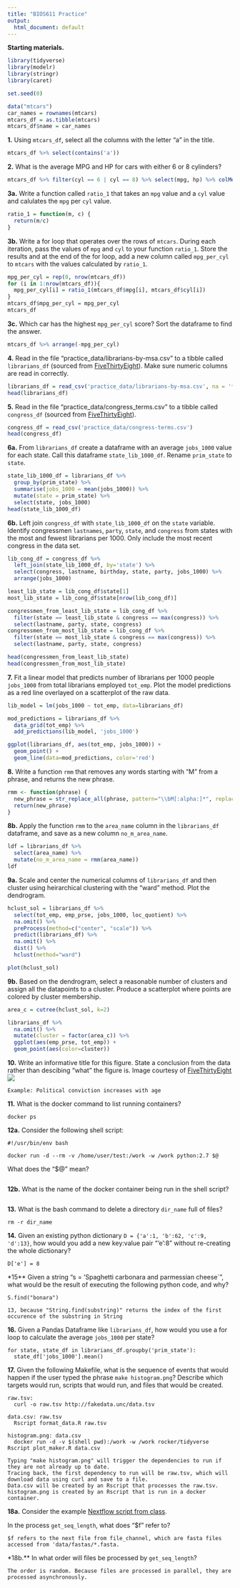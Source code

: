 ```yaml
---
title: "BIOS611 Practice"
output:
  html_document: default
---
```


**Starting materials.**
```r
library(tidyverse)
library(modelr)
library(stringr)
library(caret)

set.seed(0)

data("mtcars")
car_names = rownames(mtcars)
mtcars_df = as.tibble(mtcars)
mtcars_df$name = car_names
```

**1.** Using `mtcars_df`, select all the columns with the letter "a" in the title.

```r
mtcars_df %>% select(contains('a'))
```

**2.** What is the average MPG and HP for cars with either 6 or 8 cylinders? 

```r
mtcars_df %>% filter(cyl == 6 | cyl == 8) %>% select(mpg, hp) %>% colMeans()
```

**3a.** Write a function called `ratio_1` that takes an `mpg` value and a `cyl` value and calulates the `mpg` per `cyl` value.

```r
ratio_1 = function(m, c) {
  return(m/c)
}
```

**3b.** Write a for loop that operates over the rows of `mtcars`. During each iteration, pass the values of `mpg` and `cyl` to your function `ratio_1`. Store the results and at the end of the for loop, add a new column called `mpg_per_cyl` to `mtcars` with the values calculated by `ratio_1`. 

```r
mpg_per_cyl = rep(0, nrow(mtcars_df))
for (i in 1:nrow(mtcars_df)){
  mpg_per_cyl[i] = ratio_1(mtcars_df$mpg[i], mtcars_df$cyl[i])
}
mtcars_df$mpg_per_cyl = mpg_per_cyl
mtcars_df
```

**3c.** Which car has the highest `mpg_per_cyl` score? Sort the dataframe to find the answer.

```r

mtcars_df %>% arrange(-mpg_per_cyl)
```

**4.**  Read in the file "practice_data/librarians-by-msa.csv" to a tibble called `librarians_df` (sourced from [FiveThirtyEight](https://github.com/fivethirtyeight/data/tree/master/librarians)). Make sure numeric columns are read in correctly.

```r
librarians_df = read_csv('practice_data/librarians-by-msa.csv', na = '**')
head(librarians_df)
```

**5.** Read in the file "practice_data/congress_terms.csv" to a tibble called `congress_df` (sourced from [FiveThirtyEight](https://github.com/fivethirtyeight/data/tree/master/congress-age)). 

```r
congress_df = read_csv('practice_data/congress-terms.csv')
head(congress_df)
```

**6a.** From `librarians_df` create a dataframe with an average `jobs_1000` value for each state. Call this dataframe `state_lib_1000_df`. Rename `prim_state` to `state`.

```r
state_lib_1000_df = librarians_df %>%
  group_by(prim_state) %>%
  summarise(jobs_1000 = mean(jobs_1000)) %>%
  mutate(state = prim_state) %>%
  select(state, jobs_1000)
head(state_lib_1000_df)
```

**6b.** Left join `congress_df` with `state_lib_1000_df` on the `state` variable. Identify congressmen `lastnames`, `party`, `state`, and `congress` from states with the most and fewest librarians per 1000. Only include the most recent congress in the data set.

```r
lib_cong_df = congress_df %>% 
  left_join(state_lib_1000_df, by='state') %>%
  select(congress, lastname, birthday, state, party, jobs_1000) %>%
  arrange(jobs_1000)

least_lib_state = lib_cong_df$state[1]
most_lib_state = lib_cong_df$state[nrow(lib_cong_df)]

congressmen_from_least_lib_state = lib_cong_df %>% 
  filter(state == least_lib_state & congress == max(congress)) %>% 
  select(lastname, party, state, congress)
congressmen_from_most_lib_state = lib_cong_df %>% 
  filter(state == most_lib_state & congress == max(congress)) %>% 
  select(lastname, party, state, congress)

head(congressmen_from_least_lib_state)
head(congressmen_from_most_lib_state)
```

**7.** Fit a linear model that predicts number of librarians per 1000 people `jobs_1000` from total librarians employed `tot_emp`. Plot the model predictions as a red line overlayed on a scatterplot of the raw data. 

```r
lib_model = lm(jobs_1000 ~ tot_emp, data=librarians_df)

mod_predictions = librarians_df %>%
  data_grid(tot_emp) %>%
  add_predictions(lib_model, 'jobs_1000')

ggplot(librarians_df, aes(tot_emp, jobs_1000)) +
  geom_point() +
  geom_line(data=mod_predictions, color='red')

```


**8.** Write a function `rmm` that removes any words starting with "M" from a phrase, and returns the new phrase.

```r
rmm <- function(phrase) {
  new_phrase = str_replace_all(phrase, pattern="\\bM[:alpha:]*", replacement = "")
  return(new_phrase)
}
```

**8b.** Apply the function `rmm` to the `area_name` column in the `librarians_df` dataframe, and save as a new column `no_m_area_name`.

```r
ldf = librarians_df %>% 
  select(area_name) %>%
  mutate(no_m_area_name = rmm(area_name)) 
ldf
```

**9a.** Scale and center the numerical columns of `librarians_df` and then cluster using heirarchical clustering with the "ward" method. Plot the dendrogram. 

```r
hclust_sol = librarians_df %>% 
  select(tot_emp, emp_prse, jobs_1000, loc_quotient) %>%
  na.omit() %>%
  preProcess(method=c("center", "scale")) %>%
  predict(librarians_df) %>%
  na.omit() %>%
  dist() %>%
  hclust(method="ward")

plot(hclust_sol)
```

**9b.** Based on the dendrogram, select a reasonable number of clusters and assign all the datapoints to a cluster. Produce a scatterplot where points are colored by cluster membership. 

```r
area_c = cutree(hclust_sol, k=2)

librarians_df %>%
  na.omit() %>%
  mutate(cluster = factor(area_c)) %>%
  ggplot(aes(emp_prse, tot_emp)) +
  geom_point(aes(color=cluster))

```


**10.** Write an informative title for this figure. State a conclusion from the data rather than descibing "what" the figure is. Image courtesy of [FiveThirtyEight](https://fivethirtyeight.com/features/both-republicans-and-democrats-have-an-age-problem/)
![](practice_data/silver-congress-age.png)

```{}
Example: Political conviction increases with age
```

**11.** What is the docker command to list running containers?

```{}
docker ps
```

**12a.** Consider the following shell script:

```{}
#!/usr/bin/env bash

docker run -d --rm -v /home/user/test:/work -w /work python:2.7 $@

```

What does the "$@" mean? 

```{}

```

**12b.** What is the name of the docker container being run in the shell script?

```{}

```

**13.** What is the bash command to delete a directory `dir_name` full of files?

```{}
rm -r dir_name
```


**14.** Given an existing python dictionary `D = {'a':1, 'b':62, 'c':9, 'd':13}`, how would you add a new key:value pair "'e':8" without re-creating the whole dictionary?

```{}
D['e'] = 8
```

*15** Given a string "s = 'Spaghetti carbonara and parmessian cheese`", what would be the result of executing the following python code, and why? 

`S.find("bonara")`

```{}
13, because "String.find(substring)" returns the index of the first occurence of the substring in String
```


**16.** Given a Pandas Dataframe like `librarians_df`, how would you use a for loop to calculate the average `jobs_1000` per state?

```{}
for state, state_df in librarians_df.groupby('prim_state'):
  state_df['jobs_1000'].mean()
```

**17.** Given the following Makefile, what is the sequence of events that would happen if the user 
typed the phrase `make histogram.png`? Describe which targets would run, scripts that would run, and files that would be created.

```{}
raw.tsv:
  curl -o raw.tsv http://fakedata.unc/data.tsv
  
data.csv: raw.tsv
  Rscript format_data.R raw.tsv

histogram.png: data.csv
  docker run -d -v $(shell pwd):/work -w /work rocker/tidyverse Rscript plot_maker.R data.csv

```

```{}
Typing "make histogram.png" will trigger the dependencies to run if they are not already up to date.
Tracing back, the first dependency to run will be raw.tsv, which will download data using curl and save to a file.
Data.csv will be created by an Rscript that processes the raw.tsv.
histogram.png is created by an Rscript that is run in a docker container.
```


**18a.** Consider the example [Nextflow script from class](https://github.com/biodatascience/datasci611/blob/gh-pages/scripts/nextflow_example1/main.nf).
  
In the process `get_seq_length`, what does "$f" refer to? 

```{}
$f refers to the next file from file_channel, which are fasta files accessed from 'data/fastas/*.fasta.
```

*18b.** In what order will files be processed by `get_seq_length`?

```{}
The order is random. Because files are processed in parallel, they are processed asynchronously.
```


